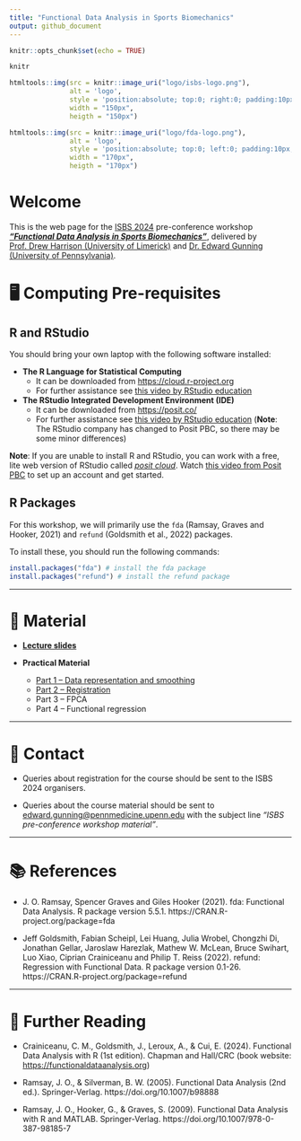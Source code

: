 ```yaml
---
title: "Functional Data Analysis in Sports Biomechanics"
output: github_document
---
```


```r
knitr::opts_chunk$set(echo = TRUE)
```


```r
knitr
```

```r
htmltools::img(src = knitr::image_uri("logo/isbs-logo.png"), 
               alt = 'logo', 
               style = 'position:absolute; top:0; right:0; padding:10px;',
               width = "150px",
               heigth = "150px")
```

```r
htmltools::img(src = knitr::image_uri("logo/fda-logo.png"), 
               alt = 'logo', 
               style = 'position:absolute; top:0; left:0; padding:10px;',
               width = "170px",
               heigth = "170px")
```

# Welcome

This is the web page for the [ISBS 2024](https://www.isbs2024.com) pre-conference workshop [_**"Functional Data Analysis in Sports Biomechanics"**_](https://www.isbs2024.com/wp-content/uploads/2024/03/Pre-workshop_FDA.pdf), delivered by [Prof. Drew Harrison (University of Limerick)](https://www.ul.ie/shprc/professor-drew-harrison) and [Dr. Edward Gunning (University of Pennsylvania)](https://edwardgunning.github.io/).


# 🖥 Computing Pre-requisites

## R and RStudio

You should bring your own laptop with the following software installed:

* **The R Language for Statistical Computing**
  * It can be downloaded from [https://cloud.r-project.org](https://cloud.r-project.org)
  * For further assistance see [this video by RStudio education](https://vimeo.com/203516510)

* **The RStudio Integrated Development Environment (IDE)**
  * It can be downloaded from [https://posit.co/](https://posit.co/)
  * For further assistance see [this video by RStudio education](https://vimeo.com/203516510) (**Note**: The RStudio company has changed to Posit PBC, so there may be some minor differences)


**Note**: If you are unable to install R and RStudio, you can work with a free, lite web version of RStudio called [*posit cloud*](https://posit.cloud/). Watch [this video from Posit PBC](https://www.youtube.com/watch?v=-fzwm4ZhVQQ) to set up an account and get started.

## R Packages

For this workshop, we will primarily use the `fda` (Ramsay, Graves and  Hooker, 2021) and `refund` (Goldsmith et al., 2022) packages.

To install these, you should run the following commands:

```r
install.packages("fda") # install the fda package
install.packages("refund") # install the refund package
```


---

# 📒 Material
* [**Lecture slides**](slides/template-slides.pptx)

* **Practical Material**
  * [Part 1 -- Data representation and smoothing](practicals/01-smoothing.md)
  * [Part 2 -- Registration](practicals/02-registration.md)
  * Part 3 -- FPCA
  * Part 4 -- Functional regression

---

# 📧 Contact

* Queries about registration for the course should be sent to the ISBS 2024 organisers.

* Queries about the course material should be sent to [edward.gunning@pennmedicine.upenn.edu](mailto:edward.gunning@pennmedicine.upenn.edu) with the subject line *"ISBS pre-conference workshop material"*.

---

# 📚 References

* J. O. Ramsay, Spencer Graves and Giles Hooker (2021). fda: Functional
  Data Analysis. R package version 5.5.1.
  https://CRAN.R-project.org/package=fda
  
* Jeff Goldsmith, Fabian Scheipl, Lei Huang, Julia Wrobel, Chongzhi Di,
  Jonathan Gellar, Jaroslaw Harezlak, Mathew W. McLean, Bruce Swihart,
  Luo Xiao, Ciprian Crainiceanu and Philip T. Reiss (2022). refund:
  Regression with Functional Data. R package version 0.1-26.
  https://CRAN.R-project.org/package=refund


---

# 📖 Further Reading

* Crainiceanu, C. M., Goldsmith, J., Leroux, A., & Cui, E. (2024). Functional Data Analysis with R (1st edition). Chapman and Hall/CRC (book website: [https://functionaldataanalysis.org](https://functionaldataanalysis.org))

* Ramsay, J. O., & Silverman, B. W. (2005). Functional Data Analysis (2nd ed.). Springer-Verlag. https://doi.org/10.1007/b98888

* Ramsay, J. O., Hooker, G., & Graves, S. (2009). Functional Data Analysis with R and MATLAB. Springer-Verlag. https://doi.org/10.1007/978-0-387-98185-7


